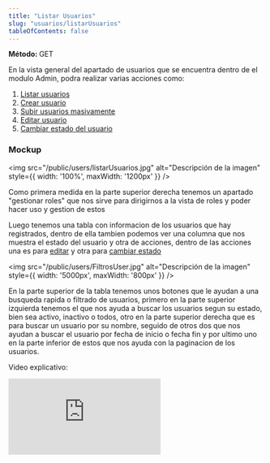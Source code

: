 ```yaml
---
title: "Listar Usuarios"
slug: "usuarios/listarUsuarios"
tableOfContents: false
---
```




<p>
  <strong>Método: </strong>
  <span class="sl-badge success small astro-avdet4wd">GET</span>
</p>

<Tabs>
  <TabItem label="Endpoint">
    <ApiEndpoint url={`/admin/usuarios`}/>
  </TabItem>
</Tabs>



En la vista general del apartado de usuarios que se encuentra dentro de el modulo Admin, podra realizar varias acciones como:

<ol>
  <li>
    <a href="/usuarios/listarUsuarios">Listar usuarios</a>
  </li>
  <li>
    <a href="/usuarios/crearUsuario">Crear usuario</a>
  </li>
  <li>
    <a href="/usuarios/subirMasivo">Subir usuarios masivamente</a>
  </li>
  <li>
    <a href="/usuarios/editar">Editar usuario</a>
  </li>
  <li>
    <a href="/usuarios/estado">Cambiar estado del usuario</a>
  </li>
</ol>


<h3>Mockup</h3>

<img src="/public/users/listarUsuarios.jpg" alt="Descripción de la imagen" style={{ width: '100%', maxWidth: '1200px' }} />

Como primera medida en la parte superior derecha tenemos un apartado "gestionar roles" que nos sirve para dirigirnos a la vista de roles y poder hacer uso y gestion de estos

Luego tenemos una tabla con informacion de los usuarios que hay registrados, dentro de ella tambien podemos ver una columna 
que nos muestra el estado del usuario y otra de acciones, dentro de las acciones una es para <a href="/usuarios/editar">editar</a> y otra para <a href="/usuarios/estado">cambiar estado</a> 



<img src="/public/users/FiltrosUser.jpg" alt="Descripción de la imagen" style={{ width: '5000px', maxWidth: '800px' }} />

En la parte superior de la tabla tenemos unos botones que le ayudan a una busqueda rapida o filtrado de usuarios,
primero en la parte superior izquierda tenemos el que nos ayuda a buscar los usuarios segun su estado, bien sea activo, inactivo o todos, otro en la parte superior derecha 
que es para buscar un usuario por su nombre, seguido de otros dos que nos ayudan a buscar el usuario por fecha de inicio o fecha fin y por ultimo uno en la parte inferior
de estos que nos ayuda con la paginacion de los usuarios.

Video explicativo: 
<div style={{ display: "flex", justifyContent: "center" }}>
  <iframe
    style={{ height: "500px", width: "100%" }}
    src="https://www.youtube.com/embed/OaHfIxTTh_Y"
    title="Tutorial"
    frameBorder="0"
    allow="accelerometer; autoplay; clipboard-write; encrypted-media; gyroscope; picture-in-picture"
    allowFullScreen
  ></iframe>
</div>